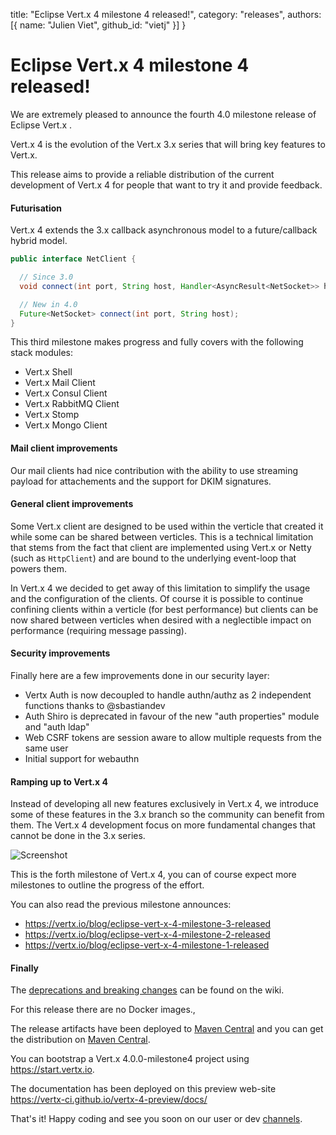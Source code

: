   title: "Eclipse Vert.x 4 milestone 4 released!",
  category: "releases",
  authors: [{
    name: "Julien Viet",
    github_id: "vietj"
  }]
}

# Eclipse Vert.x 4 milestone 4 released!

We are extremely pleased to announce the fourth 4.0 milestone release of Eclipse Vert.x .

Vert.x 4 is the evolution of the Vert.x 3.x series that will bring key features to Vert.x.

This release aims to provide a reliable distribution of the current development of Vert.x 4 for people that
want to try it and provide feedback.

#### Futurisation

Vert.x 4 extends the 3.x callback asynchronous model to a future/callback hybrid model.

```java
public interface NetClient {

  // Since 3.0
  void connect(int port, String host, Handler<AsyncResult<NetSocket>> handler);

  // New in 4.0
  Future<NetSocket> connect(int port, String host);
}
```

This third milestone makes progress and fully covers with the following stack modules:

- Vert.x Shell
- Vert.x Mail Client
- Vert.x Consul Client
- Vert.x RabbitMQ Client
- Vert.x Stomp
- Vert.x Mongo Client

#### Mail client improvements

Our mail clients had nice contribution with the ability to use streaming payload for attachements and the
support for DKIM signatures.

#### General client improvements

Some Vert.x client are designed to be used within the verticle that created it while some can be shared between
verticles. This is a technical limitation that stems from the fact that client are implemented using Vert.x or Netty
(such as `HttpClient`) and are bound to the underlying event-loop that powers them.

In Vert.x 4 we decided to get away of this limitation to simplify the usage and the configuration of the clients. Of course
it is possible to continue confining clients within a verticle (for best performance) but clients can be now shared between
verticles when desired with a neglectible impact on performance (requiring message passing).

#### Security improvements

Finally here are a few improvements done in our security layer:

* Vertx Auth is now decoupled to handle authn/authz as 2 independent functions thanks to @sbastiandev
* Auth Shiro is deprecated in favour of the new "auth properties" module and "auth ldap"
* Web CSRF tokens are session aware to allow multiple requests from the same user
* Initial support for webauthn

#### Ramping up to Vert.x 4

Instead of developing all new features exclusively in Vert.x 4, we introduce some of these features in the 3.x branch
so the community can benefit from them. The Vert.x 4 development focus on more fundamental changes that cannot be done
in the 3.x series.

<img src="{{ site_url }}assets/blog/vertx-4-milestone4-release/vertx-4-timeline.png" alt="Screenshot" class="img-responsive" />

This is the forth milestone of Vert.x 4, you can of course expect more milestones to outline the progress of the effort.

You can also read the previous milestone announces:

- https://vertx.io/blog/eclipse-vert-x-4-milestone-3-released
- https://vertx.io/blog/eclipse-vert-x-4-milestone-2-released
- https://vertx.io/blog/eclipse-vert-x-4-milestone-1-released

#### Finally

The [deprecations and breaking changes](https://github.com/vert-x3/wiki/wiki/4.0.0-Deprecations-and-breaking-changes)
 can be found on the wiki.

For this release there are no Docker images.,

The release artifacts have been deployed to [Maven Central](https://search.maven.org/search?q=g:io.vertx%20AND%20v:4.0.0-milestone4) and you can get the distribution on [Maven Central](https://repo1.maven.org/maven2/io/vertx/vertx-stack-manager/4.0.0-milestone4/).

You can bootstrap a Vert.x 4.0.0-milestone4 project using https://start.vertx.io.

The documentation has been deployed on this preview web-site https://vertx-ci.github.io/vertx-4-preview/docs/

That's it! Happy coding and see you soon on our user or dev [channels](https://vertx.io/community).
